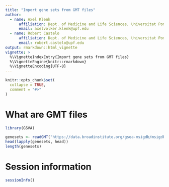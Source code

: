 ```yaml
---
title: "Import gene sets from GMT files"
author:
  - name: Axel Klenk
      affiliation: Dept. of Medicine and Life Sciences, Universitat Pompeu Fabra, Barcelona
      email: axelvolker.klenk@upf.edu
  - name: Robert Castelo
      affiliation: Dept. of Medicine and Life Sciences, Universitat Pompeu Fabra, Barcelona
      email: robert.castelo@upf.edu
output: rmarkdown::html_vignette
vignette: >
  %\VignetteIndexEntry{Import gene sets from GMT files}
  %\VignetteEngine{knitr::rmarkdown}
  %\VignetteEncoding{UTF-8}
---
```



```r
knitr::opts_chunk$set(
  collapse = TRUE,
  comment = "#>"
)
```

# What are GMT files

```r
library(GSVA)

genesets <- readGMT("https://data.broadinstitute.org/gsea-msigdb/msigdb/release/7.0/c2.cp.kegg.v7.0.symbols.gmt")
head(lapply(genesets, head))
length(genesets)
```

# Session information

```r
sessionInfo()
```
